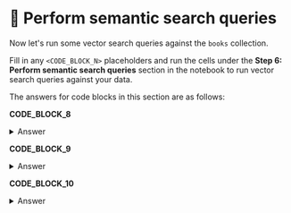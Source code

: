 # 👐 Perform semantic search queries

Now let's run some vector search queries against the `books` collection. 

Fill in any `<CODE_BLOCK_N>` placeholders and run the cells under the **Step 6: Perform semantic search queries** section in the notebook to run vector search queries against your data.

The answers for code blocks in this section are as follows:

**CODE_BLOCK_8**

<details>
<summary>Answer</summary>
<div>

```python
get_embedding(user_query, mode)
```

</div>
</details>

**CODE_BLOCK_9**

<details>
<summary>Answer</summary>
<div>

```json
[
    {
        "$vectorSearch": {
            "index": ATLAS_VECTOR_SEARCH_INDEX_NAME,
            "queryVector": query_embedding,
            "path": "embedding",
            "numCandidates": 50,
            "filter": filter,
            "limit": 5,
        }
    },
    {"$project": {"_id": 0, "title": 1, "cover": 1, "score": {"$meta": "vectorSearchScore"}}},
]
```

</div>
</details>

**CODE_BLOCK_10**

<details>
<summary>Answer</summary>
<div>

```python
collection.aggregate(pipeline)
```

</div>
</details>
